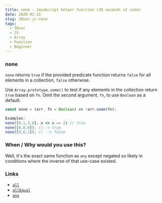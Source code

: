 ```yaml
---
title: none - JavaScript helper function (30 seconds of code)
date: 2020-02-21
slug: 30sec-js-none
tags:
  - 30soc
  - JS
  - Array
  - Function
  - Beginner
---
```


### none
`none` returns `true` if the provided predicate function returns `false` for all elements in a collection, `false` otherwise.

Use `Array.prototype.some()` to test if any elements in the collection return `true` based on `fn`. Omit the second argument, `fn`, to use `Boolean` as a default.

```js
const none = (arr, fn = Boolean) => !arr.some(fn);

Examples:
none([0,1,3,0], x => x == 2) // true
none([0,0,0]); //--> true
none([0,0,1]); // --> false
```

### When / Why would you use this?
Well, it's the exact same function as `any` except negated so likely in conditions where the inverse of that use-case existed.

### Links
- [`all`](/30sec-js-all)
- [`allEqual`](/30sec-js-allEqual)
- [`any`](/30sec-js-any)